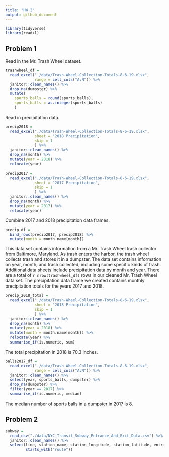 ```yaml
---
title: "HW 2"
output: github_document
---
```


```r
library(tidyverse)
library(readxl)
```

## Problem 1

Read in the Mr. Trash Wheel dataset.

```r
trashwheel_df = 
  read_excel("./data/Trash-Wheel-Collection-Totals-8-6-19.xlsx",
             range = cell_cols("A:N")) %>% 
  janitor::clean_names() %>% 
  drop_na(dumpster) %>% 
  mutate(
    sports_balls = round(sports_balls),
    sports_balls = as.integer(sports_balls)
    )
```

Read in precipitation data.

```r
precip2018 = 
  read_excel("./data/Trash-Wheel-Collection-Totals-8-6-19.xlsx", 
             sheet = "2018 Precipitation",
             skip = 1
             ) %>% 
  janitor::clean_names() %>% 
  drop_na(month) %>% 
  mutate(year = 2018) %>% 
  relocate(year) 
```

```r
precip2017 = 
  read_excel("./data/Trash-Wheel-Collection-Totals-8-6-19.xlsx", 
             sheet = "2017 Precipitation",
             skip = 1
             ) %>% 
  janitor::clean_names() %>% 
  drop_na(month) %>% 
  mutate(year = 2017) %>% 
  relocate(year)
```

Combine 2017 and 2018 precipitation data frames.

```r
precip_df = 
  bind_rows(precip2017, precip2018) %>% 
  mutate(month = month.name[month])
```

This data set contains information from a Mr. Trash Wheel trash collector from Baltimore, Maryland. As trash enters the harbor, the trash wheel collects trash and stores it in a dumpster. The data set contains information on year, month, and trash collected, including some specific kinds of trash. Additional data sheets include precipitation data by month and year. There are a total of `r nrow(trashwheel_df)` rows in our cleaned Mr. Trash Wheel data set.
The precipitation data frame we created contains monthly precipitation totals for the years 2017 and 2018.

```r
precip_2018_total = 
  read_excel("./data/Trash-Wheel-Collection-Totals-8-6-19.xlsx", 
             sheet = "2018 Precipitation",
             skip = 1
             ) %>% 
  janitor::clean_names() %>% 
  drop_na(month) %>% 
  mutate(year = 2018) %>% 
  mutate(month = month.name[month]) %>% 
  relocate(year) %>% 
  summarise_if(is.numeric, sum)
```

The total precipitation in 2018 is 70.3 inches.

```r
balls2017_df = 
  read_excel("./data/Trash-Wheel-Collection-Totals-8-6-19.xlsx",
             range = cell_cols("A:N")) %>% 
  janitor::clean_names() %>% 
  select(year, sports_balls, dumpster) %>% 
  drop_na(dumpster) %>% 
  filter(year == 2017) %>% 
  summarise_if(is.numeric, median)
```

The median number of sports balls in a dumpster in 2017 is 8.

## Problem 2

```r
subway = 
  read_csv("./data/NYC_Transit_Subway_Entrance_And_Exit_Data.csv") %>% 
  janitor::clean_names() %>% 
  select(line, station_name, station_longitude, station_latitude, entrance_type, entry, vending, ada,
         starts_with("route"))
```



